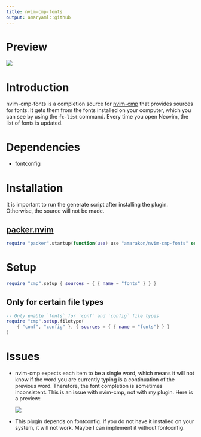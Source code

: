 ```yaml
---
title: nvim-cmp-fonts
output: amaryaml::github
---
```


# Preview

![](media/preview.png)

# Introduction

nvim-cmp-fonts is a completion source for
[nvim-cmp](https://github.com/hrsh7th/nvim-cmp) that provides sources for fonts.
It gets them from the fonts installed on your computer, which you can see by
using the `fc-list` command. Every time you open Neovim, the list of fonts is
updated.

# Dependencies

* fontconfig

# Installation

It is important to run the generate script after installing the plugin.
Otherwise, the source will not be made.

## [packer.nvim](https://github.com/wbthomason/packer.nvim)

```lua
require "packer".startup(function(use) use "amarakon/nvim-cmp-fonts" end)
```

# Setup

```lua
require "cmp".setup { sources = { { name = "fonts" } } }
```

## Only for certain file types

```lua
-- Only enable `fonts` for `conf` and `config` file types
require "cmp".setup.filetype(
	{ "conf", "config" }, { sources = { { name = "fonts"} } }
)
```

# Issues

* nvim-cmp expects each item to be a single word, which means it will not know
  if the word you are currently typing is a continuation of the previous word.
  Therefore, the font completion is sometimes inconsistent. This is an issue
  with nvim-cmp, not with my plugin. Here is a preview:

  ![](media/issue.gif)

* This plugin depends on fontconfig. If you do not have it installed on your
  system, it will not work. Maybe I can implement it without fontconfig.
